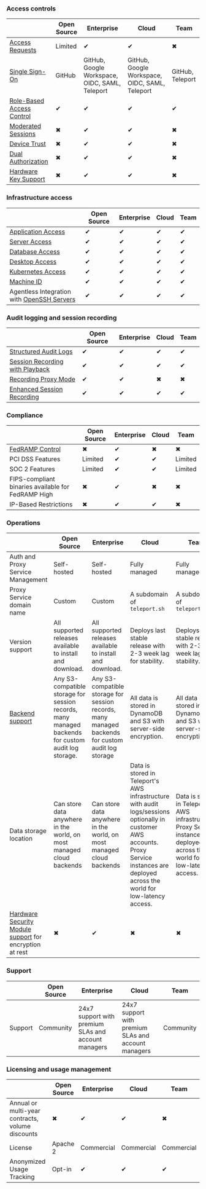 ### Access controls

||Open Source|Enterprise|Cloud|Team|
|---|---|---|---|---|
|[Access Requests](../access-controls/guides/dual-authz.mdx)|Limited|✔|✔|✖|
|[Single Sign-On](../access-controls/sso.mdx)|GitHub|GitHub, Google Workspace, OIDC, SAML, Teleport|GitHub, Google Workspace, OIDC, SAML, Teleport|GitHub, Teleport|
|[Role-Based Access Control](../access-controls/guides/role-templates.mdx)|✔|✔|✔|✔|
|[Moderated Sessions](../access-controls/guides/moderated-sessions.mdx)|✖|✔|✔|✖|
|[Device Trust](../access-controls/device-trust/guide.mdx)|✖|✔|✔|✖|
|[Dual Authorization](../access-controls/guides/dual-authz.mdx)|✖|✔|✔|✖|
|[Hardware Key Support](../access-controls/guides/hardware-key-support.mdx)|✖|✔|✔|✖|

### Infrastructure access

||Open Source|Enterprise|Cloud|Team|
|---|---|---|---|---|
|[Application Access](../application-access/getting-started.mdx)|✔|✔|✔|✔|
|[Server Access](../server-access/getting-started.mdx)|✔|✔|✔|✔|
|[Database Access](../database-access/getting-started.mdx)|✔|✔|✔|✔|
|[Desktop Access](../desktop-access/getting-started.mdx)|✔|✔|✔|✔|
|[Kubernetes Access](../kubernetes-access/getting-started.mdx)|✔|✔|✔|✔|
|[Machine ID](../machine-id/getting-started.mdx)|✔|✔|✔|✔|
|Agentless Integration with [OpenSSH Servers](../server-access/guides/openssh.mdx)|✔|✔|✔|✔|

### Audit logging and session recording

||Open Source|Enterprise|Cloud|Team|
|---|---|---|---|---|
|[Structured Audit Logs](../reference/audit.mdx)|✔|✔|✔|✔|
|[Session Recording with Playback](../architecture/session-recording.mdx)|✔|✔|✔|✔|
|[Recording Proxy Mode](../server-access/guides/recording-proxy-mode.mdx)|✔|✔|✖|✖|
|[Enhanced Session Recording](../server-access/guides/bpf-session-recording.mdx)|✔|✔|✔|✔|

### Compliance

||Open Source|Enterprise|Cloud|Team|
|---|---|---|---|---|
|[FedRAMP Control](../access-controls/compliance-frameworks/fedramp.mdx)|✖|✔|✖|✖|
|PCI DSS Features|Limited|✔|✔|Limited|
|SOC 2 Features|Limited|✔|✔|Limited|
|FIPS-compliant binaries available for FedRAMP High|✖|✔|✖|✖|
|IP-Based Restrictions|✖|✔|✔|✖|

### Operations

||Open Source|Enterprise|Cloud|Team|
|---|---|---|---|---|
|Auth and Proxy Service Management|Self-hosted|Self-hosted|Fully managed|Fully managed|
|Proxy Service domain name|Custom|Custom|A subdomain of `teleport.sh`|A subdomain of `teleport.sh`|
|Version support|All supported releases available to install and download.|All supported releases available to install and download.|Deploys last stable release with 2-3 week lag for stability.|Deploys last stable release with 2-3 week lag for stability.|
|[Backend support](../reference/backends.mdx)|Any S3-compatible storage for session records, many managed backends for custom audit log storage.|Any S3-compatible storage for session records, many managed backends for custom audit log storage|All data is stored in DynamoDB and S3 with server-side encryption.|All data is stored in DynamoDB and S3 with server-side encryption.|
|Data storage location|Can store data anywhere in the world, on most managed cloud backends|Can store data anywhere in the world, on most managed cloud backends|Data is stored in Teleport's AWS infrastructure with audit logs/sessions optionally in customer AWS accounts. Proxy Service instances are deployed across the world for low-latency access.|Data is stored in Teleport's AWS infrastructure. Proxy Service instances are deployed across the world for low-latency access.|
|[Hardware Security Module support](../choose-an-edition/teleport-enterprise/hsm.mdx) for encryption at rest|✖|✔|✖|✖|

### Support

||Open Source|Enterprise|Cloud|Team|
|---|---|---|---|---|
|Support|Community|24x7 support with premium SLAs and account managers|24x7 support with premium SLAs and account managers|Community|

### Licensing and usage management

||Open Source|Enterprise|Cloud|Team|
|---|---|---|---|---|
|Annual or multi-year contracts, volume discounts|✖|✔|✔|✖|
|License|Apache 2|Commercial|Commercial|Commercial|
|Anonymized Usage Tracking|Opt-in|✔|✔|✔|
